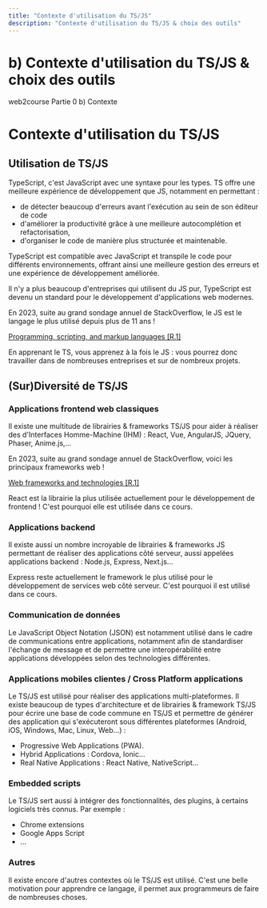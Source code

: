 ```yaml
---
title: "Contexte d'utilisation du TS/JS"
description: "Contexte d'utilisation du TS/JS & choix des outils"
---
```


# b) Contexte d'utilisation du TS/JS & choix des outils

<InternalPageMenu>
  <PathViewer>
    <PathViewerItem to="/"> web2course </PathViewerItem>
    <PathViewerItem to="/part0" > Partie 0 </PathViewerItem>
    <PathViewerItem selected> b) Contexte </PathViewerItem>
  </PathViewer>
</InternalPageMenu>

# <InternalPageTitle> Contexte d'utilisation du TS/JS </InternalPageTitle>
## Utilisation de TS/JS
TypeScript, c'est JavaScript avec une syntaxe pour les types. 
TS offre une meilleure expérience de développement que JS, notamment en permettant :
- de détecter beaucoup d'erreurs avant l'exécution au sein de son éditeur de code
- d'améliorer la productivité grâce à une meilleure autocomplétion et refactorisation,
- d'organiser le code de manière plus structurée et maintenable. 

TypeScript est compatible avec JavaScript et transpile le code pour différents environnements, offrant ainsi une meilleure gestion des erreurs et une expérience de développement améliorée.

Il n'y a plus beaucoup d'entreprises qui utilisent du JS pur, TypeScript est devenu un standard pour le développement d'applications web modernes.

En 2023, suite au grand sondage annuel de StackOverflow, le JS est le langage le plus utilisé depuis plus de 11 ans !

<ScrollableImage
  name="most-pop-programming.png"
  minWidth="715px"
  maxWidth="582px"
/>

[Programming, scripting, and markup languages [R.1]](/references/#r1)

En apprenant le TS, vous apprenez à la fois le JS : vous pourrez donc travailler dans de nombreuses entreprises et sur de nombreux projets.

## (Sur)Diversité de TS/JS

### Applications frontend web classiques

Il existe une multitude de librairies & frameworks TS/JS pour aider à réaliser des d'Interfaces Homme-Machine (IHM) : React, Vue, AngularJS, JQuery, Phaser, Anime.js,…

En 2023, suite au grand sondage annuel de StackOverflow, voici les principaux frameworks web !

<ScrollableImage
  name="web-frameworks.png"
  minWidth="715px"
  maxWidth="582px"
/>

[Web frameworks and technologies [R.1]](/references/#r1)

React est la librairie la plus utilisée actuellement pour le développement de frontend ! C'est pourquoi elle est utilisée dans ce cours.

### Applications backend

Il existe aussi un nombre incroyable de librairies & frameworks JS permettant de réaliser des applications côté serveur, aussi appelées applications backend : Node.js, Express, Next.js...

Express reste actuellement le framework le plus utilisé pour le développement de services web côté serveur. C'est pourquoi il est utilisé dans ce cours.

### Communication de données

Le JavaScript Object Notation (JSON) est notamment utilisé dans le cadre de communications entre applications, notamment afin de standardiser l'échange de message et de permettre une interopérabilité entre applications développées selon des technologies différentes.

### Applications mobiles clientes / Cross Platform applications

Le TS/JS est utilisé pour réaliser des applications multi-plateformes. Il existe beaucoup de types d'architecture et de librairies & framework TS/JS pour écrire une base de code commune en TS/JS et permettre de générer des application qui s'exécuteront sous différentes plateformes (Android, iOS, Windows, Mac, Linux, Web...) :

- Progressive Web Applications (PWA).
- Hybrid Applications : Cordova, Ionic…
- Real Native Applications : React Native, NativeScript…

### Embedded scripts

Le TS/JS sert aussi à intégrer des fonctionnalités, des plugins, à certains logiciels très connus.
Par exemple :

- Chrome extensions
- Google Apps Script
- ...

### Autres

Il existe encore d'autres contextes où le TS/JS est utilisé. C'est une belle motivation pour apprendre ce langage, il permet aux programmeurs de faire de nombreuses choses.